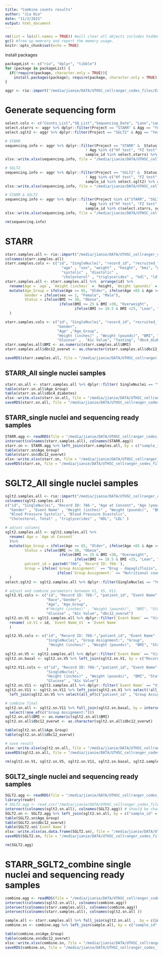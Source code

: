 ```yaml
---
title: "Combine counts results"
author: "Jia Nie"
date: "11/3/2021"
output: html_document
---
```


```r
rm(list = ls(all.names = TRUE)) #will clear all objects includes hidden objects.
gc() #free up memrory and report the memory usage.
knitr::opts_chunk$set(echo = TRUE)
```

install packages
```r
packageList <- c("rio", "dplyr", "tibble")
for (package in packageList) {
  if(!require(package, character.only = TRUE)){
    install.packages(package); require(package, character.only = TRUE); }
}
```


```r
aggr <- rio::import("/media/jianie/DATA/UTHSC_cellranger_codes_files/ExperimentSummaryFiles/Form 3_cellranger_counts_summary.xlsx") %>% rename(Status.counts = Status)
```

# Generate sequencing form
```r
select.cols <- c("Counts_List","SQ_List","Sequencing_Date", "Lane","sample_id","sample_id_ori","Agg","Status.counts","Project","AnalysisDate","Done","Sequencing_Type" )
select.starrs <- aggr %>% dplyr::filter(Project == "STARR" & Agg == "Yes") %>% arrange(sample_id) %>% pull(sample_id)
select.sglt2 <- aggr %>% dplyr::filter(Project == "SGLT2" & Agg == "Yes") %>% arrange(sample_id) %>% pull(sample_id)

# STARR
sequencing.info <- aggr %>% dplyr::filter(Project == "STARR" &  Status.counts == "Original" & 
                                     ! Agg %in% c("Hf test", "FZ test", "Bar test") &
                                     sample_id %in% select.starrs) %>% arrange(sample_id) %>% select(all_of(select.cols))
xlsx::write.xlsx(sequencing.info, file = "/media/jianie/DATA/UTHSC_cellranger_codes_files/RedCap_SubjectsInfo/Sequencing Files_STARR.xlsx", row.names=FALSE)

# SGLT2
sequencing.info <- aggr %>% dplyr::filter(Project == "SGLT2" &  Status.counts == "Original" & 
                                     ! Agg %in% c("Hf test", "FZ test", "Bar test") &
                                     sample_id %in% select.sglt2) %>% arrange(sample_id) %>% select(all_of(select.cols))
xlsx::write.xlsx(sequencing.info, file = "/media/jianie/DATA/UTHSC_cellranger_codes_files/RedCap_SubjectsInfo/Sequencing Files_SGLT2.xlsx", row.names=FALSE)

# STARR & SGLT2
sequencing.info <- aggr %>% dplyr::filter(Project %in% c("STARR", "SGLT2") &  Status.counts == "Original" & 
                                     ! Agg %in% c("Hf test", "FZ test", "Bar test") &
                                     sample_id %in% c(select.starrs, select.sglt2)) %>% arrange(sample_id) %>% select(all_of(select.cols))
xlsx::write.xlsx(sequencing.info, file = "/media/jianie/DATA/UTHSC_cellranger_codes_files/RedCap_SubjectsInfo/Sequencing Files_combine.xlsx", row.names=FALSE)
```

```r
rm(sequencing.info)
```







# STARR 
```r
starr.samples.all <- rio::import("/media/jianie/DATA/UTHSC_cellranger_codes_files/RedCap_SubjectsInfo/STARR-BaselineCharacterist_DATA_Final.xlsx") 
colnames(starr.samples.all) 
starr.samples.cols <- c("id", "SingleNuclei", "record_id", "recruited_from", 
                          "age" , "sex", "weight" , "height", "bmi", "glucose" ,"fasting",  "hemoglobin_a1c", "dbc12_overwt",
                          "systolic" , "diastolic" , 
                          "cholesterol" , "triglycerides" , "hdl", "ldl" )
starr.samples.all <- starr.samples.all %>%  arrange(id) %>% 
  rename(Age = `age`, `Height (inches)` =  height, `Weight (pounds)` = weight, BMI = bmi, Glucose = glucose, `A1c Value`= hemoglobin_a1c)%>%  
  mutate(Age_Group = ifelse(Age >= 65, "Older", ifelse(Age <65 & Age >= 45, "Middle", "Young")),
         Gender = ifelse(sex == 1, "Female", "Male"),
         Status = ifelse(BMI >= 30, "Obese",
                         ifelse(BMI >= 25 & BMI <30, "Overweight",
                                ifelse(BMI >= 18.5 & BMI <25, "Lean", "NA")))
  )

starr.samples.cols <- c("id", "SingleNuclei", "record_id", "recruited_from", 
                        "Gender", 
                        "Age" ,"Age_Group",
                        "Height (inches)" , "Weight (pounds)", "BMI", "Status",
                        "Glucose" ,  "A1c Value", "fasting", "dbc4_diabetes")
starr.samples.all$BMI <- as.numeric(starr.samples.all$BMI)
starr.samples.all$dbc12_overwt <- as.character(starr.samples.all$dbc12_overwt)

saveRDS(starr.samples.all, file = "/media/jianie/DATA/UTHSC_cellranger_codes_files/RedCap_SubjectsInfo/STARR.all.subject.info.rds")
```

## STARR_All single nuclei samples
```r
starr.sn.all <- starr.samples.all %>% dplyr::filter( SingleNuclei == "Yes") %>% arrange(id) %>% select(all_of(starr.samples.cols)) 
table(starr.sn.all$Age_Group) 
table(starr.sn.all$dbc4_diabetes)
xlsx::write.xlsx(starr.sn.all, file = "/media/jianie/DATA/UTHSC_cellranger_codes_files/RedCap_SubjectsInfo/STARR.sn.all.subject.info.xlsx", sheetName = "STARR", row.names=FALSE)
saveRDS(starr.sn.all, file = "/media/jianie/DATA/UTHSC_cellranger_codes_files/RedCap_SubjectsInfo/STARR.sn.all.subject.info.rds")
```

## STARR_single nuclei and sequencing ready samples
```r
STARR.agg <- readRDS(file = "/media/jianie/DATA/UTHSC_cellranger_codes_files/AggrFiles/STARR.sn.aggr.info.rds") %>% rename(Status.counts = Status)
intersect(colnames(starr.samples.all), colnames(STARR.agg))
starr.sn <- STARR.agg %>% left_join(starr.samples.all, by = c("sample_id" = "id")) %>% arrange(Agg.List) # %>% select(all_of(starr.samples.cols)) 
table(starr.sn$Age_Group) 
table(starr.sn$dbc12_overwt)
xlsx::write.xlsx(starr.sn, file = "/media/jianie/DATA/UTHSC_cellranger_codes_files/RedCap_SubjectsInfo/STARR.sn.aggr.combine.info.xlsx", sheetName = "STARR", row.names=FALSE)
saveRDS(starr.sn, file = "/media/jianie/DATA/UTHSC_cellranger_codes_files/RedCap_SubjectsInfo/STARR.sn.aggr.combine.info.rds")
```











# SGLT2_All single nuclei samples
```r
sglt2.samples.all <- rio::import("/media/jianie/DATA/UTHSC_cellranger_codes_files/RedCap_SubjectsInfo/SGLT2iAndAging-Test1Csh_DATA_LABELS_Final.xlsx") %>% rename(dbc12_overwt = Diabetes)
colnames(sglt2.samples.all)
c("id", "SingleNuclei", "Record ID: 766-", "Age at Consent", "Age (years)", "Group Assignment:",
  "Gender" , "Event Name" , "Height (inches)" , "Weight (pounds)",  "BMI", "Glucose" , "A1c Value", "dbc12_overwt",
  "Blood Pressure Systolic", "Blood Pressure Diastolic", 
  "Cholesterol, Total" , "triglycerides" , "HDL", "LDL" )

# adjust columns
sglt2.samples.all <- sglt2.samples.all %>% 
  rename( Age = `Age at Consent` 
  )%>% 
  mutate(Age_Group = ifelse(Age >= 65, "Older", ifelse(Age <65 & Age >= 45, "Middle", "Young")),
         Status = ifelse(BMI >= 30, "Obese",
                         ifelse(BMI >= 25 & BMI <30, "Overweight",
                                ifelse(BMI >= 18.5 & BMI <25, "Lean", "NA"))),
         patient_id = paste0("766", `Record ID: 766-`),
         Group = ifelse(`Group Assignment:` == "Drug - dapagliflozin", "D",
                        ifelse(`Group Assignment:` == "Nutritional counseling", "C", "NA"))
  )
select.sglt2 <- sglt2.samples.all %>% dplyr::filter(SingleNuclei == "Yes") %>% arrange(id) %>% pull(patient_id) %>% unique()

# adjust and combine parameters between V1, V5, V11.
sglt2.V1.cols <- c("id", "Record ID: 766-", "patient_id", "Event Name" , 
                   "Race","Gender",
                   "Age", "Age_Group",
                   #"Height (inches)" , "Weight (pounds)",  "BMI", "Status",
                   "Glucose" , "A1c Value", "dbc12_overwt")
sglt2.sn.V1 <- sglt2.samples.all %>% dplyr::filter(`Event Name` == "Visit 1") %>% arrange(id) %>% select(all_of(sglt2.V1.cols)) %>% 
  rename( id.V1 = id, `Event Name_V1` = `Event Name`
  )

sglt2.V5.cols <- c("id", "Record ID: 766-","patient_id", "Event Name" , 
                   "SingleNuclei", "Group Assignment:", "Group",
                    "Height (inches)" , "Weight (pounds)",  "BMI", "Status"
                   )
sglt2.sn.V5 <- sglt2.samples.all %>% dplyr::filter(`Event Name` == "Visit 5",  SingleNuclei == "Yes") %>% arrange(id) %>% select(all_of(sglt2.V5.cols)) 
sglt2.sn.basal <- sglt2.sn.V5 %>% left_join(sglt2.sn.V1, by = c("Record ID: 766-", "patient_id"))

sglt2.V11.cols <- c("id", "Record ID: 766-","patient_id", "Event Name" , 
                   "SingleNuclei", 
                   "Height (inches)" , "Weight (pounds)",  "BMI", "Status",
                   "Glucose" , "A1c Value")
sglt2.sn.V11 <- sglt2.samples.all %>% dplyr::filter(`Event Name` == "Visit 11",  SingleNuclei == "Yes") %>% arrange(id) %>% select(all_of(sglt2.V11.cols)) 
sglt2.sn.V11 <- sglt2.sn.V11 %>% left_join(sglt2.sn.V1 %>% select(!all_of(c("Glucose" , "A1c Value"))) , by = c("Record ID: 766-", "patient_id")) %>%
  left_join(sglt2.sn.V5 %>% select(all_of(c("patient_id" , "Group Assignment:", "Group"))), by = c("patient_id"))

# combine final
sglt2.sn.all <- sglt2.sn.V11 %>% full_join(sglt2.sn.basal, by = intersect(colnames(sglt2.sn.V11),  colnames(sglt2.sn.basal)) ) %>% arrange(patient_id) %>%
  select(!one_of(c("Group Assignment:")))
sglt2.sn.all$BMI <- as.numeric(sglt2.sn.all$BMI)
sglt2.sn.all$dbc12_overwt <- as.character(sglt2.sn.all$dbc12_overwt)

table(sglt2.sn.all$Age_Group) 
table(sglt2.sn.all$dbc12_overwt)

# save result
xlsx::write.xlsx(sglt2.sn.all, file = "/media/jianie/DATA/UTHSC_cellranger_codes_files/RedCap_SubjectsInfo/sglt2.sn.all.subject.info.xlsx", sheetName = "SGLT2", row.names=FALSE)
saveRDS(sglt2.sn.all, file = "/media/jianie/DATA/UTHSC_cellranger_codes_files/RedCap_SubjectsInfo/sglt2.sn.all.subject.info.rds")
```


```r
rm(sglt2.sn.V1, sglt2.sn.V5, sglt2.sn.V11, sglt2.sn.basal, sglt2.samples.all)
```

## SGLT2_single nuclei and sequencing ready samples
```r
SGLT2.agg <- readRDS(file = "/media/jianie/DATA/UTHSC_cellranger_codes_files/AggrFiles/SGLT2.Final.rds") %>% rename(Status.counts = Status)
library(readr)
# SGLT2.agg <- read_csv("/media/jianie/DATA/UTHSC_cellranger_codes_files/AggrFiles/SGLT2.Final_20.csv") %>% rename(Status.counts = Status)
intersect(colnames(sglt2.sn.all), colnames(SGLT2.agg)) # should be character(0)
SGLT2.sn <- SGLT2.agg %>% left_join(sglt2.sn.all, by = c("sample_id" = "id")) %>% arrange(Agg.List) # %>% select(all_of(starr.samples.cols)) 
table(SGLT2.sn$Age_Group) 
table(SGLT2.sn$dbc12_overwt)
table(SGLT2.sn$`Event Name`)
xlsx::write.xlsx(as.data.frame(SGLT2.sn), file = "/media/jianie/DATA/UTHSC_cellranger_codes_files/RedCap_SubjectsInfo/SGLT2.sn.aggr.combine.info.xlsx", sheetName = "SGLT2", row.names=FALSE, append = FALSE)
saveRDS(SGLT2.sn, file = "/media/jianie/DATA/UTHSC_cellranger_codes_files/RedCap_SubjectsInfo/SGLT2.sn.aggr.combine.info.rds")
```

```r
rm(SGLT2.agg)
```






# STARR_SGLT2_combine single nuclei and sequencing ready samples
```r
combine.agg <- readRDS(file = "/media/jianie/DATA/UTHSC_cellranger_codes_files/AggrFiles/STARR.SGLT2.agg.rds") %>% rename(Status.counts = Status) %>% mutate(Agg.List = 1:n())
intersect(colnames(sglt2.sn.all), colnames(combine.agg))
intersect(colnames(starr.samples.all), colnames(combine.agg))
intersect(colnames(starr.samples.all), colnames(sglt2.sn.all ))

sample.all <- starr.samples.all %>% full_join(sglt2.sn.all ,  by = c(intersect(colnames(starr.samples.all), colnames(sglt2.sn.all ))))
combine.sn <- combine.agg %>% left_join(sample.all, by = c("sample_id" = "id")) %>% arrange(Agg.List) 

table(combine.sn$Age_Group) 
table(combine.sn$dbc12_overwt)
xlsx::write.xlsx(combine.sn, file = "/media/jianie/DATA/UTHSC_cellranger_codes_files/RedCap_SubjectsInfo/STARR_SGLT2.sn.aggr.combine.info.xlsx", sheetName = "STARR_SGLT2", row.names=FALSE)
saveRDS(combine.sn, file = "/media/jianie/DATA/UTHSC_cellranger_codes_files/RedCap_SubjectsInfo/STARR_SGLT2.sn.aggr.combine.info.rds")
```

